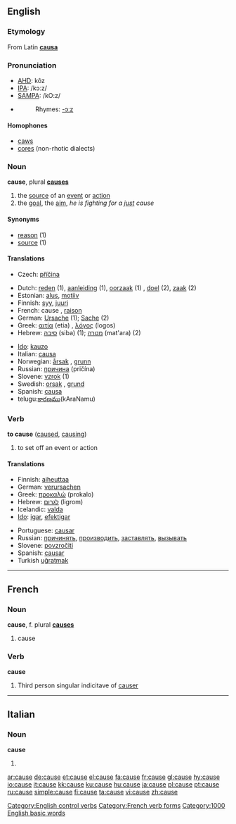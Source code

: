 ==English==

{{rank|truth|turn|hold|417|cause|close|England|sense}}

===Etymology===
From Latin '''[[causa]]'''

===Pronunciation===
*[[w:AHD|AHD]]: kôz
*[[w:IPA|IPA]]: /kɔːz/
*[[w:SAMPA|SAMPA]]: /kO:z/
*{{audio|en-us-cause.ogg|Audio (US)}}
*:Rhymes: [[Rhymes:English:-ɔːz|-ɔːz]]

====Homophones====
*[[caws]]
*[[cores]] (non-rhotic dialects)

===Noun===
'''cause''', plural '''[[causes]]'''

# the [[source]] of an [[event]] or [[action]]
# the [[goal]], the [[aim]], ''he is fighting for a [[just]] cause''

====Synonyms====
*[[reason]] (1)
*[[source]] (1)

====Translations====
{{trans-top|source of an event or action}}
*Czech: [[příčina]] {{f}}
{{trans-mid}}
{{trans-bottom}}
{{top}}
*Dutch: [[reden]] (1){{f}}, [[aanleiding]] (1){{f}}, [[oorzaak]] (1) {{f}}, [[doel]] (2), [[zaak]] (2)
*Estonian: [[alus#Estonian|alus]], [[motiiv]]
*Finnish: [[syy]], [[juuri]]
*French: cause {{f}}, [[raison]] {{f}}
*German: [[Ursache]] {{f}} (1); [[Sache]] {{f}} (2)
*Greek: [[αιτία]] (etia) {{f}}, [[λόγος]] (logos) {{m}}
*Hebrew: [[סיבה]] (siba) {{f}} (1); [[מטרה]] (mat'ara) {{f}} (2)
{{mid}}
*[[Ido]]: [[kauzo]]
*Italian: [[causa]] {{f}}
*Norwegian: [[årsak]] {{m}}, [[grunn]] {{m}}
*Russian: [[причина]] {{f}} (pričína)
*Slovene: [[vzrok]] {{m}} (1)
*Swedish: [[orsak]] {{c}}, [[grund]] {{c}}
*Spanish: [[causa]]
*telugu:[[కారణము]](kAraNamu)
{{bottom}}

===Verb===
'''to cause'''  ([[caused]], [[causing]])

# to set off an event or action

====Translations====
{{top}}
*Finnish: [[aiheuttaa]]
*German: [[verursachen]]
*Greek: [[προκαλώ]] (prokalo)
*Hebrew: [[לגרום]] (ligrom)
*Icelandic: [[valda]]
*[[Ido]]: [[igar]], [[efektigar]]
{{mid}}
*Portuguese: [[causar]]
*Russian: [[причинять]], [[производить]], [[заставлять]], [[вызывать]]
*Slovene: [[povzročiti]]
*Spanish: [[causar]]
*Turkish [[uğratmak]]

{{bottom}}

[[Category:English control verbs]]

----

==French==

===Noun===
'''cause''', f. plural '''[[causes]]'''

# cause

===Verb===
'''cause'''

# Third person singular indicitave of [[causer]]

[[Category:French verb forms]]

----

==Italian==

===Noun===
'''cause''' {{f}}

# {{plural of|causa|lang=Italian}}

[[Category:1000 English basic words]]

[[ar:cause]]
[[de:cause]]
[[et:cause]]
[[el:cause]]
[[fa:cause]]
[[fr:cause]]
[[gl:cause]]
[[hy:cause]]
[[io:cause]]
[[it:cause]]
[[kk:cause]]
[[ku:cause]]
[[hu:cause]]
[[ja:cause]]
[[pl:cause]]
[[pt:cause]]
[[ru:cause]]
[[simple:cause]]
[[fi:cause]]
[[ta:cause]]
[[vi:cause]]
[[zh:cause]]